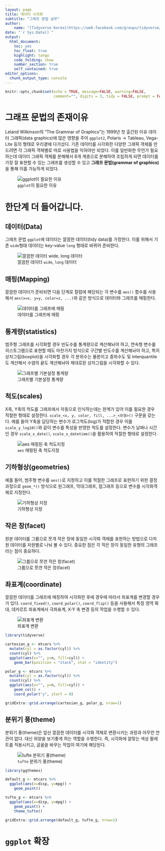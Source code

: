 ```yaml
---
layout: page
title: 데이터 시각화
subtitle: "그래프 문법 실무"
author:
    name: "[Tidyverse Korea](https://web.facebook.com/groups/tidyverse/)"
date: "`r Sys.Date()`"
output:
  html_document: 
    toc: yes
    toc_float: true
    highlight: tango
    code_folding: show
    number_section: true
    self_contained: true
editor_options: 
  chunk_output_type: console
---
```


```r
knitr::opts_chunk$set(echo = TRUE, message=FALSE, warning=FALSE,
                      comment="", digits = 3, tidy = FALSE, prompt = FALSE, fig.align = 'center')
```


# 그래프 문법의 존재이유 {#why-ggplot2}

Leland Wilkinson의 "The Grammar of Graphics"는 1999년 첫 출간된 이유 데이터 그래픽(data graphics)에 많은 영향을 주어 `ggplot2`, Polaris &rarr; Tableau, Vega-Lite 등의 형태로 우리곁에 다가섰다. 기존 데이터를 시각화한 다양한 그래픽 객체를 만드려면 각 그래픽 객체별로 따로 사용법을 익혀야만 되었다. 이를 일반화한 무언가 필요하는데 데이터 그래픽 객체를 분해해서 8개 계층으로 분해하여 조립하게 되면 데이터를 가장 잘 표현할 수 있는 그래프를 생성할 수 있고 **그래프 문법(grammar of graphics)**을 통해 이를 가능하게 되었다.

![`ggplot`이 필요한 이유](fig/ggplot_why.png)

# 한단계 더 들어갑니다. {#ggplot2-steps}

## 데이터(Data) {#ggplot2-steps-data}

그래프 문법 `ggplot`에 데이터는 깔끔한 데이터(tidy data)를 가정한다. 이를 위해서 기존 `wide`형태 데이터는 key-value `long` 형태로 바뀌어 준비한다.

![깔끔한 데이터 `wide`, `long` 데이터](fig/ggplot-data.png)


## 매핑(Mapping) {#ggplot2-steps-mapping}

깔끔한 데이터가 준비되면 다음 단계로 칼럼에 해당되는 각 변수를 `aes()` 함수를 사용해서 `aes(x=x, y=y, color=z, ...)`와 같은 방식으로 데이터와 그래프를 매핑한다.

![데이터를 그래프에 매핑](fig/ggplot-mapping.png)

## 통계량(statistics) {#ggplot2-steps-statistics}

범주형 그래프를 시각화할 경우 빈도수를 통계량으로 계산해놔야 하고, 연속형 변수를 히스토그램으로 표현할 때도 마찬가지 방식으로 구간별 빈도수를 계산해놔야 하고, 특히 상자그림(boxplot)을 시각화할 경우 각 분위수는 물론이고 중위수도 및 interquantile도 계산해서 수염의 끝도 계산해놔야 제대로된 상자그림을 시각화할 수 있다.

![그래프별 기본설정 통계량](fig/ggplot-stat.png)


## 척도(scales) {#ggplot2-steps-scales}

X축, Y축의 척도를 그래프에서 자동으로 인식하는데는 한계가 있어 이를 필요한 경우 적절한 형태로 설정한다. `scale_<x, y, color, fill, ...>_<유형>()` 구문을 갖는다. 예를 들어 Y축을 담당하는 변수가 로그척도(log)가 적합한 경우 이를 `scale_y_log10()`와 같이 변수를 특성을 반영한 척도를 설정한다. 변수가 날짜나 시간인 경우 `scale_x_date()`, `scale_x_datetime()`을 활용하여 적절한 형태로 설정한다.

![`aes` 매핑된 축 척도지정](fig/ggplot-scales.png)

## 기하형상(geometries) {#ggplot2-steps-geometries}

예를 들어, 범주형 변수를 `aes()`로 지정하고 이를 적절한 그래프로 표현하기 위한 결정과정으로 `geom_*()` 방식으로 원그래프, 막대그래프, 점그래프 등으로 변수를 시각화객체로 지정한다.


![기하형상 지정](fig/ggplot-geometries.png)

## 작은 창(facet) {#ggplot2-steps-facet}

원본 데이터를 그룹으로 쪼개 작은 창에 동일한 시각화 객체를 표현하는 방법으로 다차원 데이터를 차원별로 나눠 볼 수 있다. 중요한 점은 각 작은 창이 동일한 유형의 그래프라는 점이 중요하다.


![그룹으로 쪼갠 작은 창(facet)](fig/ggplot-facet.png)

## 좌표계(coordinate) {#ggplot2-steps-coordinate}

깔끔한 데이터를 그래프에 매칭하여 시각화한 후에 경우에 따라서 좌표계를 변경할 경우가 있다. `coord_fixed()`, `coord_polar()`, `coord_flip()` 등을 사용해서 특정 영역 확대, 데카르트 좌표계에서 극좌표계, X-Y 축 변경 등의 작업을 수행할 수 있다.

![좌표계 변환](fig/ggplot-coordinate.png)

```r
library(tidyverse)

cartesian_g <- mtcars %>% 
  mutate(cyl = as.factor(cyl)) %>% 
  count(cyl) %>%
  ggplot(aes(x="", y=n, fill=cyl)) +
    geom_bar(position = "stack", stat = "identity")

polar_g <- mtcars %>% 
  mutate(cyl = as.factor(cyl)) %>% 
  count(cyl) %>% 
  ggplot(aes(x="", y=n, fill=cyl)) +
    geom_col() +
    coord_polar("y", start = 0)

gridExtra::grid.arrange(cartesian_g, polar_g, nrow=1)
```


## 분위기 풍(theme) {#ggplot2-steps-theme}

분위기 풍(theme)은 앞선 깔끔한 데이터를 시각화 객체로 변환시키는 과정과 아무런 연관이 없다. 대신 외양을 보기좋게 하는 역할을 수행한다. 즉, 시각화에 알맞는 색상 팔레트를 적용시키고, 글꼴을 바꾸는 작업이 여기에 해당된다.

![`tufte` 분위기 풍(theme)](fig/ggplot-theme.png)

```r
library(ggthemes)

default_g <- mtcars %>% 
  ggplot(aes(x=disp, y=mpg)) +
    geom_point()

tufte_g <- mtcars %>% 
  ggplot(aes(x=disp, y=mpg)) +
    geom_point() +
    theme_tufte()

gridExtra::grid.arrange(default_g, tufte_g, nrow=1)
```


# `ggplot` 확장 {#ggplot2-steps-extension}


